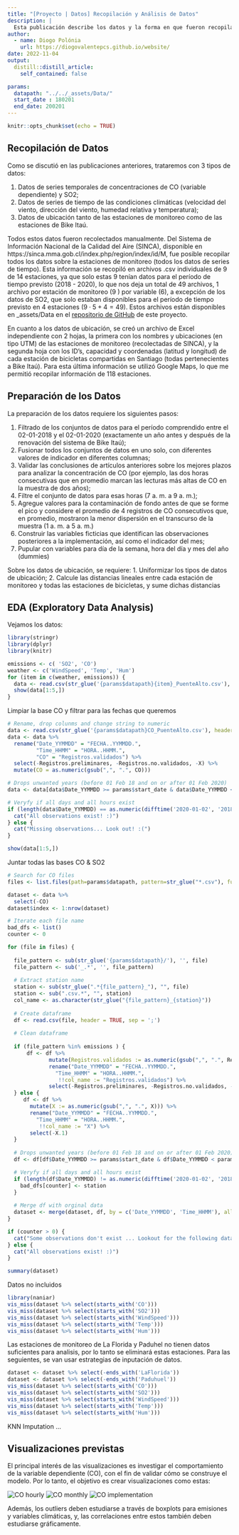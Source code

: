 ```yaml
---
title: "[Proyecto | Datos] Recopilación y Análisis de Datos"
description: |
  Esta publicación describe los datos y la forma en que fueron recopilados, seguido de un análisis gráfico de las variables de interés.
author:
  - name: Diogo Polónia
    url: https://diogovalentepcs.github.io/website/
date: 2022-11-04 
output:
  distill::distill_article:
    self_contained: false

params:
  datapath: "../../_assets/Data/"
  start_date : 180201
  end_date: 200201
---
```


```r
knitr::opts_chunk$set(echo = TRUE)
```

## Recopilación de Datos

Como se discutió en las publicaciones anteriores, trataremos con 3 tipos de datos:

1. Datos de series temporales de concentraciones de CO (variable dependiente) y SO2;
2. Datos de series de tiempo de las condiciones climáticas (velocidad del viento, dirección del viento, humedad relativa y temperatura);
3. Datos de ubicación tanto de las estaciones de monitoreo como de las estaciones de Bike Itaú.

Todos estos datos fueron recolectados manualmente. Del Sistema de Información Nacional de la Calidad del Aire (SINCA), disponible en https://sinca.mma.gob.cl/index.php/region/index/id/M, fue posible recopilar todos los datos sobre la estaciones de monitoreo (todos los datos de series de tiempo). Esta información se recopiló en archivos .csv individuales de 9 de 14 estaciones, ya que solo estas 9 tenían datos para el período de tiempo previsto (2018 - 2020), lo que nos deja un total de 49 archivos, 1 archivo por estación de monitoreo (9 ) por variable (6), a excepción de los datos de SO2, que solo estaban disponibles para el período de tiempo previsto en 4 estaciones ($9 \cdot 5 + 4 = 49$). Estos archivos están disponibles en _assets/Data en el [repositorio de GitHub](https://github.com/diogovalentepcs/politcaldatascience) de este proyecto.

En cuanto a los datos de ubicación, se creó un archivo de Excel independiente con 2 hojas, la primera con los nombres y ubicaciones (en tipo UTM) de las estaciones de monitoreo (recolectadas de SINCA), y la segunda hoja con los ID's, capacidad y coordenadas (latitud y longitud) de cada estación de bicicletas compartidas en Santiago (todas pertenecientes a Bike Itaú). Para esta última información se utilizó Google Maps, lo que me permitió recopilar información de 118 estaciones.

## Preparación de los Datos

La preparación de los datos requiere los siguientes pasos:

1. Filtrado de los conjuntos de datos para el período comprendido entre el 02-01-2018 y el 02-01-2020 (exactamente un año antes y después de la renovación del sistema de Bike Itaú);
2. Fusionar todos los conjuntos de datos en uno solo, con diferentes valores de indicador en diferentes columnas;
3. Validar las conclusiones de artículos anteriores sobre los mejores plazos para analizar la concentración de CO (por ejemplo, las dos horas consecutivas que en promedio marcan las lecturas más altas de CO en la muestra de dos años);
4. Filtre el conjunto de datos para esas horas (7 a. m. a 9 a. m.);
5. Agregue valores para la contaminación de fondo antes de que se forme el pico y considere el promedio de 4 registros de CO consecutivos que, en promedio, mostraron la menor dispersión en el transcurso de la muestra (1 a. m. a 5 a. m.)
6. Construir las variables ficticias que identifican las observaciones posteriores a la implementación, así como el indicador del mes;
7. Pupular con variables para día de la semana, hora del día y mes del año (dummies)

Sobre los datos de ubicación, se requiere:
1. Uniformizar los tipos de datos de ubicación;
2. Calcule las distancias lineales entre cada estación de monitoreo y todas las estaciones de bicicletas, y sume dichas distancias

## EDA (Exploratory Data Analysis) 
Vejamos los datos:

```r
library(stringr)
library(dplyr)
library(knitr)

emissions <- c( 'SO2', 'CO')
weather <- c('WindSpeed', 'Temp', 'Hum')
for (item in c(weather, emissions)) {
  data <- read.csv(str_glue('{params$datapath}{item}_PuenteAlto.csv'), header = TRUE, sep = ';')
  show(data[1:5,])
}
```

Limpiar la base CO y filtrar para las fechas que queremos

```r
# Rename, drop colunms and change string to numeric
data <- read.csv(str_glue('{params$datapath}CO_PuenteAlto.csv'), header = TRUE, sep = ';')
data <- data %>%
  rename("Date_YYMMDD" = "FECHA..YYMMDD.", 
         "Time_HHMM" = "HORA..HHMM.",
         "CO" = "Registros.validados") %>%
  select(-Registros.preliminares, -Registros.no.validados, -X) %>%
  mutate(CO = as.numeric(gsub(",", ".", CO)))

# Drops unwanted years (before 01 Feb 18 and on or after 01 Feb 2020)
data <- data[data$Date_YYMMDD >= params$start_date & data$Date_YYMMDD < params$end_date, ]

# Veryfy if all days and all hours exist 
if (length(data$Date_YYMMDD) == as.numeric(difftime('2020-01-02', '2018-01-02', units = "days")) * 24) {
  cat("All observations exist! :)")
} else {
  cat("Missing observations... Look out! :(")
}

show(data[1:5,])
```

Juntar todas las bases CO & SO2

```r
# Search for CO files
files <- list.files(path=params$datapath, pattern=str_glue("*.csv"), full.names=TRUE, recursive=FALSE)

dataset <- data %>%
  select(-CO)
dataset$index <- 1:nrow(dataset)

# Iterate each file name
bad_dfs <- list()
counter <- 0

for (file in files) {
    
  file_pattern <- sub(str_glue('{params$datapath}/'), '', file)
  file_pattern <- sub('_.*', '', file_pattern)
  
  # Extract station name
  station <- sub(str_glue(".*{file_pattern}_"), "", file)
  station <- sub(".csv.*", "", station)
  col_name <- as.character(str_glue("{file_pattern}_{station}"))
  
  # Create dataframe
  df <- read.csv(file, header = TRUE, sep = ';')
  
  # Clean dataframe
  
  if (file_pattern %in% emissions ) {
      df <- df %>%
             mutate(Registros.validados := as.numeric(gsub(",", ".", Registros.validados))) %>%
             rename("Date_YYMMDD" = "FECHA..YYMMDD.", 
               "Time_HHMM" = "HORA..HHMM.",
                !!col_name := "Registros.validados") %>%
             select(-Registros.preliminares, -Registros.no.validados, -X) 
  } else { 
     df <- df %>%
       mutate(X := as.numeric(gsub(",", ".", X))) %>%
       rename("Date_YYMMDD" = "FECHA..YYMMDD.", 
         "Time_HHMM" = "HORA..HHMM.",
          !!col_name := "X") %>%
       select(-X.1) 
  }
  
  # Drops unwanted years (before 01 Feb 18 and on or after 01 Feb 2020)
  df <- df[df$Date_YYMMDD >= params$start_date & df$Date_YYMMDD < params$end_date, ]

  # Veryfy if all days and all hours exist 
  if (length(df$Date_YYMMDD) != as.numeric(difftime('2020-01-02', '2018-01-02', units = "days")) * 24) {
    bad_dfs[counter] <- station
  }
  
  # Merge df with orginal data
  dataset <- merge(dataset, df, by = c('Date_YYMMDD', 'Time_HHMM'), all = TRUE)
}

if (counter > 0) {
  cat("Some observations don't exist ... Lookout for the following datasets:", bad_dfs)
} else {
  cat("All observations exist! :)")
}

summary(dataset)
```

Datos no incluidos

``` r
library(naniar)
vis_miss(dataset %>% select(starts_with('CO')))
vis_miss(dataset %>% select(starts_with('SO2')))
vis_miss(dataset %>% select(starts_with('WindSpeed')))
vis_miss(dataset %>% select(starts_with('Temp')))
vis_miss(dataset %>% select(starts_with('Hum')))

````
Las estaciones de monitoreo de La Florida y Paduhel no tienen datos suficientes para analisis, por lo tanto se eliminará estas estaciones. Para las seguientes, se van usar estrategias de inputación de datos.

````r
dataset <- dataset %>% select(-ends_with('LaFlorida'))
dataset <- dataset %>% select(-ends_with('Paduhuel'))
vis_miss(dataset %>% select(starts_with('CO')))
vis_miss(dataset %>% select(starts_with('SO2')))
vis_miss(dataset %>% select(starts_with('WindSpeed')))
vis_miss(dataset %>% select(starts_with('Temp')))
vis_miss(dataset %>% select(starts_with('Hum')))

````
KNN Imputation
...

## Visualizaciones previstas

El principal interés de las visualizaciones es investigar el comportamiento de la variable dependiente (CO), con el fin de validar cómo se construye el modelo. Por lo tanto, el objetivo es crear visualizaciones como estas:

![CO hourly](CO_hourly.png)
![CO monthly](CO_monthly.png)
![CO implementation](CO_implementation.png)

Además, los outliers deben estudiarse a través de boxplots para emisiones y variables climáticas, y, las correlaciones entre estos también deben estudiarse gráficamente.

